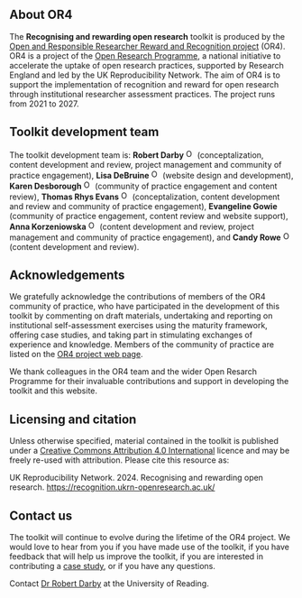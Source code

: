 :::{.column-body-outset}
# About OR4

The **Recognising and rewarding open research** toolkit is produced by the [Open and Responsible Researcher Reward and Recognition project](https://www.ukrn.org/open-and-responsible-researcher-reward-and-recognition-or4/) (OR4). OR4 is a project of the [Open Research Programme](https://www.ukrn.org/open-research-programme/), a national initiative to accelerate the uptake of open research practices, supported by Research England and led by the UK Reproducibility Network. The aim of OR4 is to support the implementation of recognition and reward for open research through institutional researcher assessment practices. The project runs from 2021 to 2027. 

## Toolkit development team
The toolkit development team is: **Robert Darby** <a href="https://orcid.org/0000-0002-8960-8439" target="_blank"><img alt="ORCID logo" src="https://info.orcid.org/wp-content/uploads/2019/11/orcid_16x16.png" width="16" height="16" /></a> (conceptalization, content development and review, project management and community of practice engagement), **Lisa DeBruine** <a href="https://orcid.org/0000-0002-7523-5539" target="_blank"><img alt="ORCID logo" src="https://info.orcid.org/wp-content/uploads/2019/11/orcid_16x16.png" width="16" height="16" /></a> (website design and development), **Karen Desborough** <a href="https://orcid.org/0000-0002-8921-5985" target="_blank"><img alt="ORCID logo" src="https://info.orcid.org/wp-content/uploads/2019/11/orcid_16x16.png" width="16" height="16" /></a> (community of practice engagement and content review), **Thomas Rhys Evans** <a href="https://orcid.org/0000-0002-6670-0718" target="_blank"><img alt="ORCID logo" src="https://info.orcid.org/wp-content/uploads/2019/11/orcid_16x16.png" width="16" height="16" /></a> (conceptalization, content development and review and community of practice engagement), **Evangeline Gowie** (community of practice engagement, content review and website support), **Anna Korzeniowska** <a href="https://orcid.org/0000-0001-5518-6349" target="_blank"><img alt="ORCID logo" src="https://info.orcid.org/wp-content/uploads/2019/11/orcid_16x16.png" width="16" height="16" /></a> (content development and review, project management and community of practice engagement), and **Candy Rowe** <a href="https://orcid.org/0000-0001-5379-843X" target="_blank"><img alt="ORCID logo" src="https://info.orcid.org/wp-content/uploads/2019/11/orcid_16x16.png" width="16" height="16" /></a> (content development and review).

## Acknowledgements

We gratefully acknowledge the contributions of members of the OR4 community of practice, who have participated in the development of this toolkit by commenting on draft materials, undertaking and reporting on institutional self-assessment exercises using the maturity framework, offering case studies, and taking part in stimulating exchanges of experience and knowledge. Members of the community of practice are listed on the [OR4 project web page](https://www.ukrn.org/open-and-responsible-researcher-reward-and-recognition-or4/).

We thank colleagues in the OR4 team and the wider Open Resarch Programme for their invaluable contributions and support in developing the toolkit and this website.

## Licensing and citation

Unless otherwise specified, material contained in the toolkit is published under a [Creative Commons Attribution 4.0 International](https://creativecommons.org/licenses/by/4.0/legalcode.en) licence and may be freely re-used with attribution. Please cite this resource as:

UK Reproducibility Network. 2024. Recognising and rewarding open research. <https://recognition.ukrn-openresearch.ac.uk/>

## Contact us

The toolkit will continue to evolve during the lifetime of the OR4 project. We would love to hear from you if you have made use of the toolkit, if you have feedback that will help us improve the toolkit, if you are interested in contributing a [case study](case-studies.qmd), or if you have any questions. 

Contact [Dr Robert Darby](mailto:r.m.darby@reading.ac.uk) at the University of Reading. 
:::
